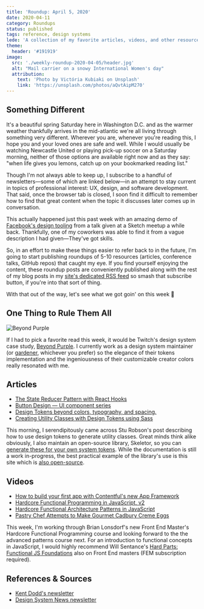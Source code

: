 ```yaml
---
title: 'Roundup: April 5, 2020'
date: 2020-04-11
category: Roundups
status: published
tags: reference, design systems
lede: 'A collection of my favorite articles, videos, and other resources from the past week'
theme:
  header: '#191919'
image:
  src: './weekly-roundup-2020-04-05/header.jpg'
  alt: "Mail carrier on a snowy International Women's day"
  attribution:
    text: 'Photo by Victória Kubiaki on Unsplash'
    link: 'https://unsplash.com/photos/aQvtAipM270'
---
```


## Something Different

It's a beautiful spring Saturday here in Washington D.C. and as the warmer weather thankfully arrives in the mid-atlantic we're all living through something very different. Wherever you are, whenever you're reading this, I hope you and your loved ones are safe and well. While I would usually be watching Newcastle United or playing pick-up soccer on a Saturday morning, neither of those options are available right now and as they say: "when life gives you lemons, catch up on your bookmarked reading list."

Though I'm not always able to keep up, I subscribe to a handful of newsletters—some of which are linked below—in an attempt to stay current in topics of professional interest: UX, design, and software development. That said, once the browser tab is closed, I soon find it difficult to remember how to find that great content when the topic it discusses later comes up in conversation. 

<highlight>

This actually happened just this past week with an amazing demo of [Facebook's design tooling](https://vimeo.com/242899818) from a talk given at a Sketch meetup a while back. Thankfully, one of my coworkers was able to find it from a vague description I had given—They've got skills. 

</highlight>

So, in an effort to make these things easier to refer back to in the future, I'm going to start publishing roundups of 5-10 resources (articles, conference talks, GitHub repos) that caught my eye. If you find yourself enjoying the content, these roundup posts are conveniently published along with the rest of my blog posts in my [site's dedicated RSS feed](https://danny.codes/rss.xml) so smash that subscribe button, if you're into that sort of thing.

With that out of the way, let's see what we got goin' on this week 👀

## One Thing to Rule Them All

![Beyond Purple](./weekly-roundup-2020-04-05/beyond-purple.jpg)

If I had to pick a favorite read this week, it would be Twitch's design system case study, [Beyond Purple](https://blog.twitch.tv/en/2019/12/03/beyond-purple). I currently work as a design system maintainer (or [gardener](https://daverupert.com/2020/01/the-web-is-industrialized-and-i-helped-industrialize-it/), whichever you prefer) so the elegance of their tokens implementation and the ingeniousness of their customizable creator colors really resonated with me.

## Articles

- [The State Reducer Pattern with React Hooks](https://kentcdodds.com/blog/the-state-reducer-pattern-with-react-hooks) 
- [Button Design — UI component series](https://uxdesign.cc/button-design-user-interface-components-series-85243b6736c7)
- [Design Tokens beyond colors, typography, and spacing.](https://badootech.badoo.com/design-tokens-beyond-colors-typography-and-spacing-ad7c98f4f228)
- [Creating Utility Classes with Design Tokens using Sass](https://www.alwaystwisted.com/articles/creating-utility-classes-with-design-tokens-using-sass)

<highlight>

This morning, I serendipitously came across Stu Robson's post describing how to use design tokens to generate utility classes. Great minds think alike obviously, I also maintain an open-source library, Skeletor, so you can [generate these for your own system tokens](https://github.com/xdmorgan/skeletor/tree/master/packages/css). While the documentation is still a work in-progress, the best practical example of the library's use is this site which is [also open-source](https://github.com/xdmorgan/personal-site/blob/master/skeletor.yml).

</highlight>

## Videos 

- [How to build your first app with Contentful's new App Framework](https://www.contentful.com/resources/watch-build-your-first-app-contentful-new-app-framework/)
- [Hardcore Functional Programming in JavaScript, v2](https://frontendmasters.com/courses/hardcore-js-patterns/)
- [Hardcore Functional Architecture Patterns in JavaScript](https://frontendmasters.com/courses/hardcore-js-patterns/)
- [Pastry Chef Attempts to Make Gourmet Cadbury Creme Eggs](https://www.youtube.com/watch?v=3QqnhDI7VFA)

<highlight>

This week, I'm working through Brian Lonsdorf's new Front End Master's Hardcore Functional Programming course and looking forward to the the advanced patterns course next. For an introduction to functional concepts in JavaScript, I would highly recommend Will Sentance's [Hard Parts: Functional JS Foundations](https://frontendmasters.com/teachers/will-sentance/) also on Front End masters (FEM subscription required).

</highlight>

## References & Sources

- [Kent Dodd's newsletter](https://kentcdodds.com/)
- [Design System News newsletter](http://news.design.systems/)